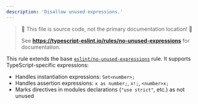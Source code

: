 ```yaml
---
description: 'Disallow unused expressions.'
---
```



> 🛑 This file is source code, not the primary documentation location! 🛑
>
> See **https://typescript-eslint.io/rules/no-unused-expressions** for documentation.

This rule extends the base [`eslint/no-unused-expressions`](https://eslint.org/docs/rules/no-unused-expressions) rule.
It supports TypeScript-specific expressions:

- Handles instantiation expressions: `Set<number>;`
- Handles assertion expressions: `x as number;`, `x!;`, `<number>x;`
- Marks directives in modules declarations (`"use strict"`, etc.) as not unused
